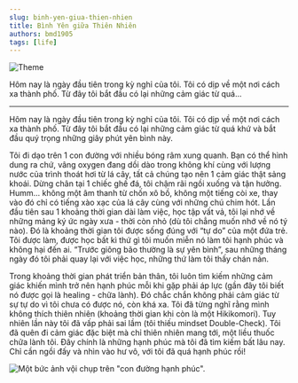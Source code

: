```yaml
---
slug: binh-yen-giua-thien-nhien
title: Bình Yên giữa Thiên Nhiên
authors: bmd1905
tags: [life]
---
```


![Theme](./theme.svg)

Hôm nay là ngày đầu tiên trong kỳ nghỉ của tôi. Tôi có dịp về một nơi cách xa thành phố. Từ đây tôi bắt đầu có lại những cảm giác từ quá...

<!--truncate-->

---

Hôm nay là ngày đầu tiên trong kỳ nghỉ của tôi. Tôi có dịp về một nơi cách xa thành phố. Từ đây tôi bắt đầu có lại những cảm giác từ quá khứ và bắt đầu quý trọng những giây phút yên bình này.

Tôi đi dạo trên 1 con đường với nhiều bóng râm xung quanh. Bạn có thể hình dung ra chứ, vâng oxygen đang dồi dào trong không khí cùng với lượng nước của trình thoát hơi từ lá cây, tất cả chúng tạo nên 1 cảm giác thật sảng khoái. Dừng chân tại 1 chiếc ghế đá, tôi chậm rãi ngồi xuống và tận hưởng. Humm… không một âm thanh từ chốn xô bồ, không một tiếng còi xe, thay vào đó chỉ có tiếng xào xạc của lá cây cùng với những chú chim hót. Lần đầu tiên sau 1 khoảng thời gian dài làm việc, học tập vất vả, tôi lại nhớ về những mảng ký ức ngày xưa - thời còn nhỏ (dù tôi chẳng muốn nhớ về nó tý nào). Đó là khoảng thời gian tôi được sống đúng với “tự do” của một đứa trẻ. Tôi được làm, được học bất kì thứ gì tôi muốn miễn nó làm tôi hạnh phúc và không hại đến ai. “Trước giông bão thường là sự yên bình”, sau những tháng ngày đó tôi phải quay lại với việc học, những thứ làm tôi thấy chán nản.

Trong khoảng thời gian phát triển bản thân, tôi luôn tìm kiếm những cảm giác khiến mình trở nên hạnh phúc mỗi khi gặp phải áp lực (gần đây tôi biết nó được gọi là healing - chữa lành). Đó chắc chắn không phải cảm giác từ sự tự do vì tôi chưa có được nó, còn khá xa. Tôi đã từng nghĩ rằng mình không thích thiên nhiên (khoảng thời gian khi còn là một Hikikomori). Tuy nhiên lần này tôi đã vấp phải sai lầm (tôi thiếu mindset Double-Check). Tôi đã quên đi cảm giác đặc biệt mà chỉ thiên nhiên mang tới, một liều thuốc chữa lành tôi. Đây chính là những hạnh phúc mà tôi đã tìm kiếm bất lâu nay. Chỉ cần ngồi đấy và nhìn vào hư vô, với tôi đã quá hạnh phúc rồi!

![Một bức ảnh vội chụp trên "con đường hạnh phúc".](./1.png)